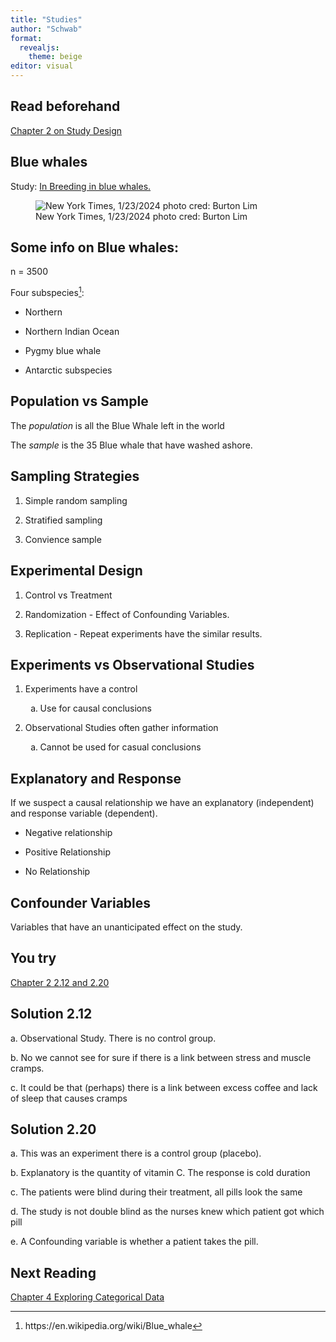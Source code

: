 ```yaml
---
title: "Studies"
author: "Schwab"
format: 
  revealjs:
    theme: beige
editor: visual
---
```


## Read beforehand

[Chapter 2 on Study Design](https://openintro-ims.netlify.app/data-design)

## Blue whales

Study: [In Breeding in blue whales.](https://www.nytimes.com/2024/01/23/science/blue-whale-genome.html)

![New York Times, 1/23/2024 photo cred: Burton Lim](https://static01.nyt.com/images/2024/01/23/multimedia/23tb-blue-whales-tghb/23tb-blue-whales-tghb-jumbo.jpg?quality=75&auto=webp)

## Some info on Blue whales:

n = 3500

Four subspecies[^1]:

[^1]: https://en.wikipedia.org/wiki/Blue_whale

-   Northern

-   Northern Indian Ocean

-   Pygmy blue whale

-   Antarctic subspecies

## Population vs Sample

The *population* is all the Blue Whale left in the world

The *sample* is the 35 Blue whale that have washed ashore.

## Sampling Strategies

1.  Simple random sampling

2.  Stratified sampling

3.  Convience sample

## Experimental Design

1.  Control vs Treatment

2.  Randomization - Effect of Confounding Variables.

3.  Replication - Repeat experiments have the similar results.

## Experiments vs Observational Studies

1.  Experiments have a control

    a.  Use for causal conclusions

2.  Observational Studies often gather information

    a.  Cannot be used for casual conclusions

## Explanatory and Response

If we suspect a causal relationship we have an explanatory (independent) and response variable (dependent).

-   Negative relationship

-   Positive Relationship

-   No Relationship

## Confounder Variables

Variables that have an unanticipated effect on the study.

## You try

[Chapter 2 2.1](https://openintro-ims.netlify.app/data-design#chp2-exercises)[2 and 2.20](https://openintro-ims.netlify.app/data-design#sec-chp2-exercises)

## Solution 2.12

a\. Observational Study. There is no control group.

b\. No we cannot see for sure if there is a link between stress and muscle cramps.

c\. It could be that (perhaps) there is a link between excess coffee and lack of sleep that causes cramps

## Solution 2.20

a\. This was an experiment there is a control group (placebo).

b\. Explanatory is the quantity of vitamin C. The response is cold duration

c\. The patients were blind during their treatment, all pills look the same

d\. The study is not double blind as the nurses knew which patient got which pill

e\. A Confounding variable is whether a patient takes the pill.

## Next Reading

[Chapter 4 Exploring Categorical Data](https://openintro-ims.netlify.app/explore-categorical)
